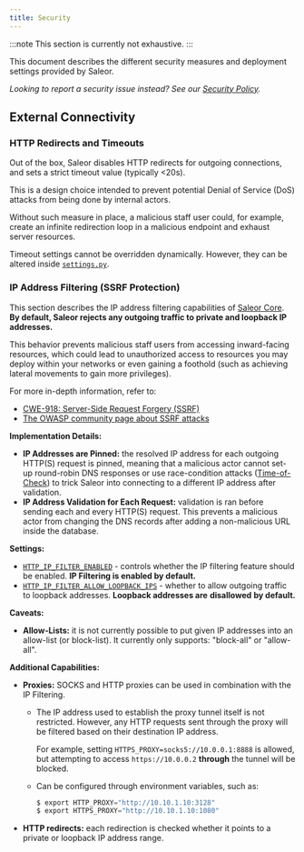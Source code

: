 ```yaml
---
title: Security
---
```


:::note
This section is currently not exhaustive.
:::

This document describes the different security measures and deployment settings provided by Saleor.

*Looking to report a security issue instead? See our [Security Policy].*

## External Connectivity

### HTTP Redirects and Timeouts

Out of the box, Saleor disables HTTP redirects for outgoing connections, and sets a strict timeout value (typically \<20s).

This is a design choice intended to prevent potential Denial of Service (DoS) attacks from being done by internal actors.

Without such measure in place, a malicious staff user could, for example, create an infinite redirection loop in a malicious endpoint and exhaust server resources.

Timeout settings cannot be overridden dynamically. However, they can be altered inside [`settings.py`](https://github.com/saleor/saleor/blob/1f2127e1e92722cecae7409c0d26ac7ab05d23d8/saleor/settings.py#L961-L968).

### IP Address Filtering (SSRF Protection)

This section describes the IP address filtering capabilities of [Saleor Core]. **By default, Saleor rejects any outgoing traffic to private and loopback IP addresses.**

This behavior prevents malicious staff users from accessing inward-facing resources, which could lead to unauthorized access to resources you may deploy within your networks or even gaining a foothold (such as achieving lateral movements to gain more privileges).

For more in-depth information, refer to:

* [CWE-918: Server-Side Request Forgery (SSRF)](https://cwe.mitre.org/data/definitions/918.html)
* [The OWASP community page about SSRF attacks](https://owasp.org/www-community/attacks/Server_Side_Request_Forgery)

**Implementation Details:**

* **IP Addresses are Pinned:**  the resolved IP address for each outgoing HTTP(S) request is pinned, meaning that a malicious actor cannot set-up round-robin DNS responses or use race-condition attacks ([Time-of-Check](https://cwe.mitre.org/data/definitions/367.html)) to trick Saleor into connecting to a different IP address after validation.
* **IP Address Validation for Each Request:**  validation is ran before sending each and every HTTP(S) request. This prevents a malicious actor from changing the DNS records after adding a non-malicious URL inside the database.

**Settings:**

* [`HTTP_IP_FILTER_ENABLED`](https://docs.saleor.io/setup/configuration#http_ip_filter_enabled) - controls whether the IP filtering feature should be enabled. **IP Filtering is enabled by default.**
* [`HTTP_IP_FILTER_ALLOW_LOOPBACK_IPS`](https://docs.saleor.io/setup/configuration#http_ip_filter_allow_loopback_ips) - whether to allow outgoing traffic to loopback addresses. **Loopback addresses are** **disallowed** **by default.**

**Caveats:**

* **Allow-Lists:**  it is not currently possible to put given IP addresses into an allow-list (or block-list). It currently only supports: "block-all" or "allow-all".

**Additional Capabilities:**

* **Proxies:**  SOCKS and HTTP proxies can be used in combination with the IP Filtering.

  * The IP address used to establish the proxy tunnel itself is not restricted. However, any HTTP requests sent through the proxy will be filtered based on their destination IP address.

    For example, setting `HTTPS_PROXY=socks5://10.0.0.1:8888` is allowed, but attempting to access `https://10.0.0.2` **through** the tunnel will be blocked.
  * Can be configured through environment variables, such as:

    ```python
    $ export HTTP_PROXY="http://10.10.1.10:3128"
    $ export HTTPS_PROXY="http://10.10.1.10:1080"
    ```
* **HTTP redirects:**  each redirection is checked whether it points to a private or loopback IP address range.

[Security Policy]: https://github.com/saleor/.github/blob/-/SECURITY.md
[Saleor Core]: https://github.com/saleor/saleor/

